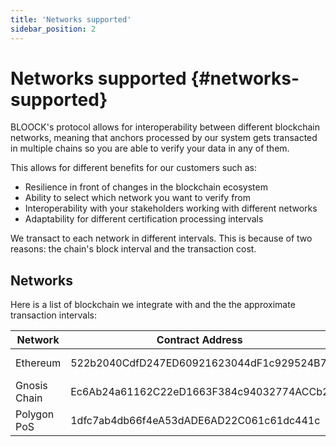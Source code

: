 ```yaml
---
title: 'Networks supported'
sidebar_position: 2
---
```


# Networks supported {#networks-supported}

BLOOCK's protocol allows for interoperability between different blockchain networks, meaning that anchors processed by our system gets transacted in multiple chains so you are able to verify your data in any of them.

This allows for different benefits for our customers such as:

- Resilience in front of changes in the blockchain ecosystem
- Ability to select which network you want to verify from
- Interoperability with your stakeholders working with different networks
- Adaptability for different certification processing intervals

We transact to each network in different intervals. This is because of two reasons: the chain's block interval and the transaction cost.

## Networks

Here is a list of blockchain we integrate with and the the approximate transaction intervals:

<table>
  <thead>
    <tr>
      <th>Network</th>
      <th width="275.3333333333333">Contract Address</th>
      <th>Interval</th>
    </tr>
  </thead>
  <tbody>
    <tr>
      <td>Ethereum</td>
      <td>522b2040CdfD247ED60921623044dF1c929524B7</td>
      <td>~24 hours</td>
    </tr>
    <tr>
      <td>Gnosis Chain</td>
      <td>Ec6Ab24a61162C22eD1663F384c94032774ACCb2</td>
      <td>~2 minute</td>
    </tr>
    <tr>
      <td>Polygon PoS</td>
      <td>1dfc7ab4db66f4eA53dADE6AD22C061c61dc441c</td>
      <td>~5 minute</td>
    </tr>
  </tbody>
</table>
